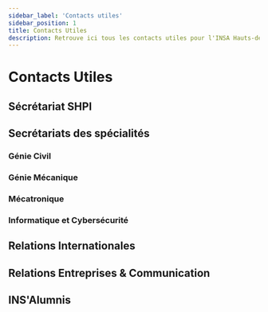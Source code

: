 ```yaml
---
sidebar_label: 'Contacts utiles'
sidebar_position: 1
title: Contacts Utiles
description: Retrouve ici tous les contacts utiles pour l'INSA Hauts-de-France
---
```


# Contacts Utiles

## Sécrétariat SHPI

<ContactCard first_name="Priscilla" last_name="Bourdeau" role="Secrétariat Pédagogique SHPI" email="priscilla.bourdeau@uphf.fr" phone_number="+33 3 27 51 12 17"/>

<ContactCard first_name="Véronique" last_name="Sadaune" role="Responsable SHPI 1A" email="veronique.sadaune@uphf.fr" phone_number="+33 3 27 51 12 18"/>


## Secrétariats des spécialités

### Génie Civil
### Génie Mécanique
### Mécatronique
### Informatique et Cybersécurité
<ContactCard first_name="Emmanuel" last_name="Adam" role="Responsable filière ICy FISE" email="emmanuel.adam@uphf.fr" phone_number="+33 3 27 51 19 56"/>

<ContactCard first_name="Marie" last_name="Thilliez" role="Responsable filière ICy FISA" email="marie.thilliez@uphf.fr" phone_number="+33 3 27 51 14 99"/>


## Relations Internationales

## Relations Entreprises & Communication
<ContactCard first_name="Charline" last_name="Guillier" role="Responsable Relations Entreprises & Partenariat" email="charline.guillier@uphf.fr" phone_number="+33 3 27 51 18 24"/>


## INS'Alumnis

